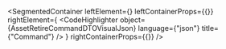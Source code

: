 
<SegmentedContainer
  leftElement={<AssetRetireCommandDTODesc />}
  leftContainerProps={{}}
  rightElement={
    <CodeHighlighter
      object={AssetRetireCommandDTOVisualJson}
      language={"json"}
      title={"Command"}
    />
  }
  rightContainerProps={{}}
/>
